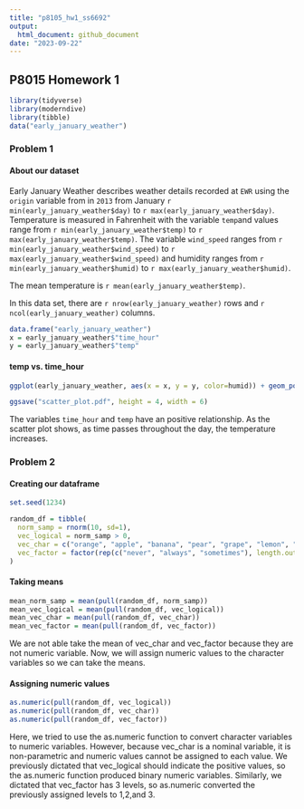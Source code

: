 ```yaml
---
title: "p8105_hw1_ss6692"
output: 
  html_document: github_document
date: "2023-09-22"
---
```

## P8015 Homework 1

```r
library(tidyverse)
library(moderndive)
library(tibble)
data("early_january_weather")
```
### Problem 1

#### About our dataset

Early January Weather describes weather details recorded at `EWR` using the `origin` variable from in `2013` from January `r min(early_january_weather$day)` to `r max(early_january_weather$day)`. Temperature is measured in Fahrenheit with the variable `temp`and values range from `r min(early_january_weather$temp)` to `r max(early_january_weather$temp)`. The variable `wind_speed` ranges from `r min(early_january_weather$wind_speed)` to `r max(early_january_weather$wind_speed)` and humidity ranges from `r min(early_january_weather$humid)` to `r max(early_january_weather$humid)`.

The mean temperature is `r mean(early_january_weather$temp)`.

In this data set, there are `r nrow(early_january_weather)` rows and `r ncol(early_january_weather)` columns.

```r
data.frame("early_january_weather")
x = early_january_weather$"time_hour"
y = early_january_weather$"temp"
```

#### temp vs. time_hour

```r
ggplot(early_january_weather, aes(x = x, y = y, color=humid)) + geom_point()

ggsave("scatter_plot.pdf", height = 4, width = 6)

```


The variables `time_hour` and `temp` have an positive relationship. As the scatter plot shows, as time passes throughout the day, the temperature increases.


### Problem 2

#### Creating our dataframe

```r
set.seed(1234)

random_df = tibble(
  norm_samp = rnorm(10, sd=1),
  vec_logical = norm_samp > 0,
  vec_char = c("orange", "apple", "banana", "pear", "grape", "lemon", "peach", "plum", "strawberry", "nectarine"),
  vec_factor = factor(rep(c("never", "always", "sometimes"), length.out = 10))
)
```

#### Taking means

```r
mean_norm_samp = mean(pull(random_df, norm_samp))
mean_vec_logical = mean(pull(random_df, vec_logical))
mean_vec_char = mean(pull(random_df, vec_char))
mean_vec_factor = mean(pull(random_df, vec_factor))
```

We are not able take the mean of vec_char and vec_factor because they are not numeric variable. Now, we will assign numeric values to the character variables so we can take the means. 

#### Assigning numeric values

```r
as.numeric(pull(random_df, vec_logical))
as.numeric(pull(random_df, vec_char))
as.numeric(pull(random_df, vec_factor))
```

Here, we tried to use the as.numeric function to convert character variables to numeric variables. However, because vec_char is a nominal variable, it is non-parametric and numeric values cannot be assigned to each value. We previously dictated that vec_logical should indicate the positive values, so the as.numeric function produced binary numeric variables. Similarly, we dictated that vec_factor has 3 levels, so as.numeric converted the previously assigned levels to 1,2,and 3. 





